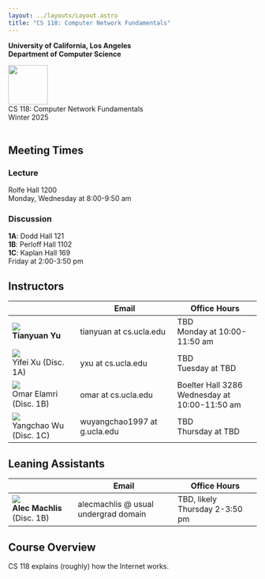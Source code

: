 ```yaml
---
layout: ../layouts/Layout.astro
title: "CS 118: Computer Network Fundamentals"
---
```


**University of California, Los Angeles**  
**Department of Computer Science**
<br />

<img src="/favicon.png" style="width: 5rem" />
<br />
<span class="title">CS 118: Computer Network Fundamentals</span>
<br />
<span class="subtitle">Winter 2025</span>
<br />
<br />

## Meeting Times
### Lecture
Rolfe Hall 1200  
Monday, Wednesday at 8:00-9:50 am

### Discussion
**1A**: Dodd Hall 121  
**1B**: Perloff Hall 1102  
**1C**: Kaplan Hall 169  
Friday at 2:00-3:50 pm

## Instructors
||Email|Office Hours|
|---|---|---|
|![](https://tianyuan129.github.io/images/profile.png)<br />**Tianyuan Yu**|tianyuan at cs.ucla.edu|TBD<br />Monday at 10:00-11:50 am |
|![](http://www.yifeix.com/images/portrait.jpg)<br />Yifei Xu (Disc. 1A) |yxu at cs.ucla.edu|TBD<br />Tuesday at TBD |
|![](https://omarelamri.me/assets/other/pfp.jpg)<br />Omar Elamri (Disc. 1B) |omar at cs.ucla.edu|Boelter Hall 3286<br />Wednesday at 10:00-11:50 am |
|![](/favicon.png)<br />Yangchao Wu (Disc. 1C) | wuyangchao1997 at g.ucla.edu|TBD<br />Thursday at TBD |

## Leaning Assistants
||Email|Office Hours|
|---|---|---|
|![](/profiles/alec.png)<br />**Alec Machlis** (Disc. 1B) | alecmachlis @ usual undergrad domain | TBD, likely Thursday 2-3:50 pm  |

## Course Overview
CS 118 explains (roughly) how the Internet works. 

